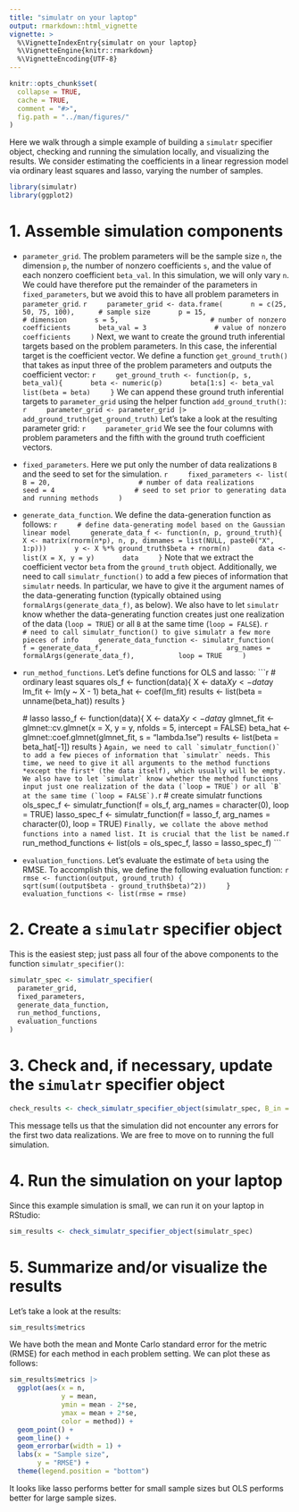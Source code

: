 ```yaml
---
title: "simulatr on your laptop"
output: rmarkdown::html_vignette
vignette: >
  %\VignetteIndexEntry{simulatr on your laptop}
  %\VignetteEngine{knitr::rmarkdown}
  %\VignetteEncoding{UTF-8}
---
```


```r
knitr::opts_chunk$set(
  collapse = TRUE,
  cache = TRUE,
  comment = "#>",
  fig.path = "../man/figures/"
)
```

Here we walk through a simple example of building a `simulatr` specifier object, checking and running the simulation locally, and visualizing the results. We consider estimating the coefficients in a linear regression model via ordinary least squares and lasso, varying the number of samples. 

```r
library(simulatr)
library(ggplot2)
```

# 1. Assemble simulation components

- `parameter_grid`. The problem parameters will be the sample size `n`, the dimension `p`, the number of nonzero coefficients `s`, and the value of each nonzero coefficient `beta_val`. In this simulation, we will only vary `n`. We could have therefore put the remainder of the parameters in `fixed_parameters`, but we avoid this to have all problem parameters in `parameter_grid`.
    ```r
    parameter_grid <- data.frame(
      n = c(25, 50, 75, 100),      # sample size
      p = 15,                      # dimension
      s = 5,                       # number of nonzero coefficients
      beta_val = 3                 # value of nonzero coefficients
    )
    ```
Next, we want to create the ground truth inferential targets based on the problem parameters. In this case, the inferential target is the coefficient vector. We define a function `get_ground_truth()` that takes as input three of the problem parameters and outputs the coefficient vector:
    ```r
    get_ground_truth <- function(p, s, beta_val){
      beta <- numeric(p)
      beta[1:s] <- beta_val
      list(beta = beta)
    }
    ```
We can append these ground truth inferential targets to `parameter_grid` using the helper function `add_ground_truth()`:
    ```r
    parameter_grid <- parameter_grid |> add_ground_truth(get_ground_truth)
    ```
Let's take a look at the resulting parameter grid:
    ```r
    parameter_grid
    ```
We see the four columns with problem parameters and the fifth with the ground truth coefficient vectors.

- `fixed_parameters`. Here we put only the number of data realizations `B` and the seed to set for the simulation. 
    ```r
    fixed_parameters <- list(
      B = 20,                      # number of data realizations
      seed = 4                    # seed to set prior to generating data and running methods
    )
    ```
    
- `generate_data_function`. We define the data-generation function as follows:
    ```r
    # define data-generating model based on the Gaussian linear model
    generate_data_f <- function(n, p, ground_truth){
      X <- matrix(rnorm(n*p), n, p, dimnames = list(NULL, paste0("X", 1:p)))
      y <- X %*% ground_truth$beta + rnorm(n)
      data <- list(X = X, y = y)
      data
    }
    ```
Note that we extract the coefficient vector `beta` from the `ground_truth` object. Additionally, we need to call `simulatr_function()` to add a few pieces of information that `simulatr` needs. In particular, we have to give it the argument names of the data-generating function (typically obtained using `formalArgs(generate_data_f)`, as below). We also have to let `simulatr` know whether the data-generating function creates just one realization of the data (`loop = TRUE`) or all `B` at the same time (`loop = FALSE`).
    ```r
    # need to call simulatr_function() to give simulatr a few more pieces of info
    generate_data_function <- simulatr_function(
      f = generate_data_f,                        
      arg_names = formalArgs(generate_data_f),    
      loop = TRUE
    )
    ```

- `run_method_functions`. Let's define functions for OLS and lasso:
    ```r
    # ordinary least squares
    ols_f <- function(data){
      X <- data$X
      y <- data$y
      lm_fit <- lm(y ~ X - 1)
      beta_hat <- coef(lm_fit)
      results <- list(beta = unname(beta_hat))
      results
    }
    
    # lasso
    lasso_f <- function(data){
      X <- data$X
      y <- data$y
      glmnet_fit <- glmnet::cv.glmnet(x = X, y = y, nfolds = 5, intercept = FALSE)
      beta_hat <- glmnet::coef.glmnet(glmnet_fit, s = "lambda.1se")
      results <- list(beta = beta_hat[-1])
      results
    }
    ```
    Again, we need to call `simulatr_function()` to add a few pieces of information that `simulatr` needs. This time, we need to give it all arguments to the method functions *except the first* (the data itself), which usually will be empty. We also have to let `simulatr` know whether the method functions input just one realization of the data (`loop = TRUE`) or all `B` at the same time (`loop = FALSE`).
    ```r
    # create simulatr functions
    ols_spec_f <- simulatr_function(f = ols_f, arg_names = character(0), loop = TRUE)
    lasso_spec_f <- simulatr_function(f = lasso_f, arg_names = character(0), loop = TRUE)
    ```
    Finally, we collate the above method functions into a named list. It is crucial that the list be named. 
    ```r
    run_method_functions <- list(ols = ols_spec_f, lasso = lasso_spec_f)
    ```
  
- `evaluation_functions`. Let's evaluate the estimate of `beta` using the RMSE. To accomplish this, we define the following evaluation function:
    ```r
    rmse <- function(output, ground_truth) {
      sqrt(sum((output$beta - ground_truth$beta)^2))
    }
    evaluation_functions <- list(rmse = rmse)
    ```
    
# 2. Create a `simulatr` specifier object

This is the easiest step; just pass all four of the above components to the function `simulatr_specifier()`:
```r
simulatr_spec <- simulatr_specifier(
  parameter_grid,
  fixed_parameters,
  generate_data_function, 
  run_method_functions,
  evaluation_functions
)
```

# 3. Check and, if necessary, update the `simulatr` specifier object
```r
check_results <- check_simulatr_specifier_object(simulatr_spec, B_in = 2)
```
This message tells us that the simulation did not encounter any errors for the first two data realizations. We are free to move on to running the full simulation.
   
# 4. Run the simulation on your laptop

Since this example simulation is small, we can run it on your laptop in RStudio:
```r
sim_results <- check_simulatr_specifier_object(simulatr_spec)
```

# 5. Summarize and/or visualize the results

Let's take a look at the results:
```r
sim_results$metrics
```
We have both the mean and Monte Carlo standard error for the metric (RMSE) for each method in each problem setting. We can plot these as follows:

```r
sim_results$metrics |>
  ggplot(aes(x = n, 
             y = mean, 
             ymin = mean - 2*se, 
             ymax = mean + 2*se, 
             color = method)) +
  geom_point() + 
  geom_line() + 
  geom_errorbar(width = 1) +
  labs(x = "Sample size",
       y = "RMSE") + 
  theme(legend.position = "bottom")
```

It looks like lasso performs better for small sample sizes but OLS performs better for large sample sizes.